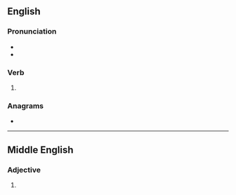 ==English==

===Pronunciation===
* {{IPA|/mæst/|lang=en}}
* {{homophones|lang=en|mast}}

===Verb===
{{head|en|verb form}}

# {{en-past of|mass}}

===Anagrams===
* {{anagrams|en|a=ademss|Smeads}}

----

==Middle English==

===Adjective===
{{head|enm|adjective}}

# {{alt form|lang=enm|mased}}